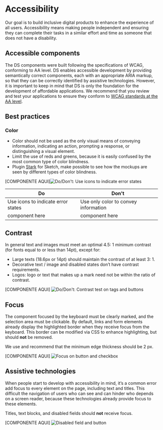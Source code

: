 # Accessibility

Our goal is to build inclusive digital products to enhance the experience of all users. Accessibility means making people independent and ensuring they can complete their tasks in a similar  effort and time  as someone that does not have a disability.

## Accessible components

The DS components were built following the specifications of WCAG, conforming to AA level. DS enables accessible development by providing semantically correct components, each with an appropriate ARIA markup, so that they can be correctly identified by assistive technologies. However, it is important to keep in mind that DS is only the foundation for the development of affordable applications. We recommend that you review and test your applications to ensure they conform to [WCAG standards at the AA level](https://www.w3.org/TR/WCAG20/#conformance).

## Best practices

### Color

- Color should not be used as the only visual means of conveying information, indicating an action, prompting a response, or distinguishing a visual element. 
- Limit the use of reds and greens, because it is easily confused by the most common type of color blindness.
- Plugin [Stark](https://www.getstark.co/) for Sketch, make possible to see how the mockups are seen by different types of color blindness.

[COMPONENTE AQUI]![Do/Don't: Use icons to indicate error states](/static/image/accessibility-color.png)

| Do            | Don't         |
| ------------- |-------------  |
| Use icons to indicate error states | Use only color to convey information |
| component here  | component here |


## Contrast

In general text and images must meet an optimal 4.5: 1 minimum contrast (for fonts equal to or less than 14pt), except for:

- Large texts (18.6px or 14pt) should maintain the contrast of at least 3: 1.
- Decorative text / image and disabled states don’t have contrast requirements.
- Logos: logo or text that makes up a mark need not be within the ratio of contrast.

[COMPONENTE AQUI]
![Do/Don't: Contrast test on tags and buttons](/static/image/accessibility-contrast.png)

## Focus

The component focused by the keyboard must be clearly marked, and the selection area must be clickable. By default, links and form elements already display the highlighted border when they receive focus from the keyboard. This border can be modified via CSS to enhance highlighting, but should **not** be removed. 

We use and recommend that the minimum edge thickness should be 2 px.

[COMPONENTE AQUI]
![Focus on button and checkbox](/static/image/accessibility-focus.png)

## Assistive technologies

When people start to develop with accessibility in mind, it’s a common error add focus to every element on the page, including text and titles. This difficult the navigation of users who can see and can hinder who depends on a screen reader, because these technologies already provide focus to these elements.

Titles, text blocks, and disabled fields should **not** receive focus.

[COMPONENTE AQUI]
![Disabled field and button](/static/image/accessibility-assistivetech.png)
